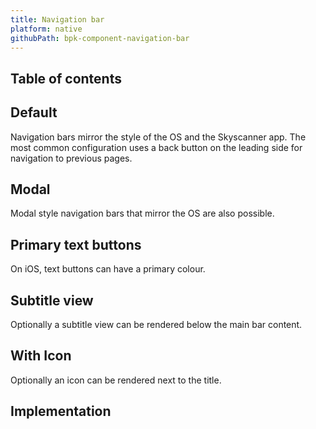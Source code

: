 ```yaml
---
title: Navigation bar
platform: native
githubPath: bpk-component-navigation-bar
---
```




## Table of contents

## Default

Navigation bars mirror the style of the OS and the Skyscanner app. The most common configuration uses a back button on the leading side for navigation to previous pages.

<NativeComponentScreenshots
  iOS={iosNavbarDefault}
  iOSAltText="iOS default navigation bar"
  android={androidNavbarDefault}
  androidAltText="Android default navigation bar" />

## Modal

Modal style navigation bars that mirror the OS are also possible.

<NativeComponentScreenshots
  iOS={iosNavbarModal}
  iOSAltText="iOS modal navigation bar"
  android={androidNavbarModal}
  androidAltText="Android modal navigation bar" />

## Primary text buttons

On iOS, text buttons can have a primary colour.

<NativeComponentScreenshots
  iOS={iosNavbarPrimaryTextButtons}
  iOSAltText="iOS navigation bar with primary text buttons"
  android={androidEmpty}
  androidAltText="Android component currently unavailable" />

## Subtitle view

Optionally a subtitle view can be rendered below the main bar content.

<NativeComponentScreenshots
  iOS={iosNavbarSubtitleView}
  iOSAltText="iOS subtitle navigation bar"
  android={androidNavbarSubtitleView}
  androidAltText="Android subtitle navigation bar" />

## With Icon

Optionally an icon can be rendered next to the title.

<NativeComponentScreenshots
  iOS={iosNavbarTitleIcon}
  iOSAltText="iOS icon navigation bar"
  android={androidNavbarTitleIcon}
  androidAltText="Android icon navigation bar" />

## Implementation

<Readme file={readme} />